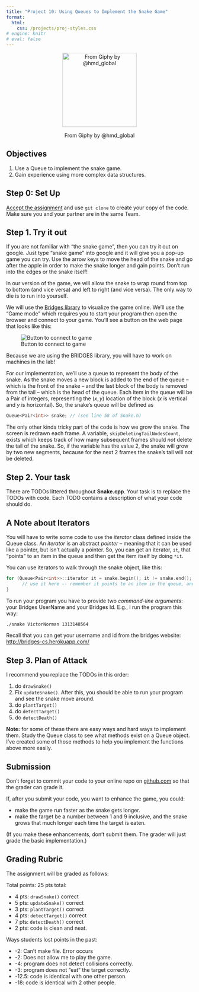 ```yaml
---
title: "Project 10: Using Queues to Implement the Snake Game"
format: 
  html:
    css: /projects/proj-styles.css
# engine: knitr
# eval: false
---
```


<center>

<figure>

<img src="/images/projects/proj10-header.gif" alt="From Giphy by @hmd_global" width="200"/>

<figcaption>From Giphy by @hmd_global</figcaption>

</figure>

</center>

## Objectives

1.  Use a Queue to implement the snake game.
2.  Gain experience using more complex data structures.

## Step 0: Set Up

[Accept the assignment](https://classroom.github.com/a/-y_QtDdl){target="_blank"} and use `git clone` to create your copy of the code. Make sure you and your partner are in the same Team.

## Step 1. Try it out

If you are not familiar with "the snake game", then you can try it out on google. Just type "snake game" into google and it will give you a pop-up game you can try. Use the arrow keys to move the head of the snake and go after the apple in order to make the snake longer and gain points. Don't run into the edges or the snake itself!

In our version of the game, we will allow the snake to wrap round from top to bottom (and vice versa) and left to right (and vice versa). The only way to die is to run into yourself.

We will use the [Bridges library](http://bridges-cs.herokuapp.com/signup) to visualize the game online. We'll use the "Game mode" which requires you to start your program then open the browser and connect to your game. You'll see a button on the web page that looks like this:

![Button to connect to game](/images/projects/proj10-button.png)

::: callout-warning
Because we are using the BRIDGES library, you will have to work on machines in the lab!
:::

For our implementation, we'll use a queue to represent the body of the snake. As the snake moves a new block is added to the end of the queue -- which is the front of the snake -- and the last block of the body is removed from the tail -- which is the head of the queue. Each item in the queue will be a Pair of integers, representing the $(x, y)$ location of the block ($x$ is vertical and $y$ is horizontal). So, the snake's queue will be defined as

``` cpp
Queue<Pair<int>> snake; // (see line 58 of Snake.h)
```

The only other kinda tricky part of the code is how we grow the snake. The screen is redrawn each frame. A variable, `skipDeletingTailNodesCount`, exists which keeps track of how many subsequent frames should *not* delete the tail of the snake. So, if the variable has the value 2, the snake will grow by two new segments, because for the next 2 frames the snake's tail will not be deleted.

## Step 2. Your task

There are TODOs littered throughout **Snake.cpp**. Your task is to replace the TODOs with code. Each TODO contains a description of what your code should do.

::: callout-note
## A Note about Iterators

You will have to write some code to use the *iterator* class defined inside the Queue class. An *iterator* is an abstract *pointer* -- meaning that it can be used like a pointer, but isn't actually a pointer. So, you can get an iterator, `it`, that "points" to an item in the queue and then get the item itself by doing `*it`.

You can use iterators to walk through the snake object, like this:

``` cpp
for (Queue<Pair<int>>::iterator it = snake.begin(); it != snake.end(); it++) {
      // use it here -- remember it points to an item in the queue, and those items are Pair objects.
}
```
:::

To run your program you have to provide two *command-line arguments*: your Bridges UserName and your Bridges Id. E.g., I run the program this way:

``` bash
./snake VictorNorman 1313148564
```

Recall that you can get your username and id from the bridges website: <http://bridges-cs.herokuapp.com/>

## Step 3. Plan of Attack

I recommend you replace the TODOs in this order:

1.  do `drawSnake()`
2.  Fix `updateSnake()`. After this, you should be able to run your program and see the snake move around.
3.  do `plantTarget()`
4.  do `detectTarget()`
5.  do `detectDeath()`

**Note:** for some of these there are easy ways and hard ways to implement them. Study the Queue class to see what methods exist on a Queue object. I've created some of those methods to help you implement the functions above more easily.

## Submission

Don't forget to commit your code to your online repo on [github.com](https://github.com/) so that the grader can grade it.

If, after you submit your code, you want to enhance the game, you could:

-   make the game run faster as the snake gets longer.
-   make the target be a number between 1 and 9 inclusive, and the snake grows that much longer each time the target is eaten.

(If you make these enhancements, don't submit them. The grader will just grade the basic implementation.)

## Grading Rubric

The assignment will be graded as follows:

Total points: 25 pts total:

-   4 pts: `drawSnake()` correct
-   5 pts: `updateSnake()` correct
-   3 pts: `plantTarget()` correct
-   4 pts: `detectTarget()` correct
-   7 pts: `detectDeath()` correct
-   2 pts: code is clean and neat.

Ways students lost points in the past:

-   -2: Can't make file. Error occurs
-   -2: Does not allow me to play the game.
-   -4: program does not detect collisions correctly.
-   -3: program does not "eat" the target correctly.
-   -12.5: code is identical with one other person.
-   -18: code is identical with 2 other people.